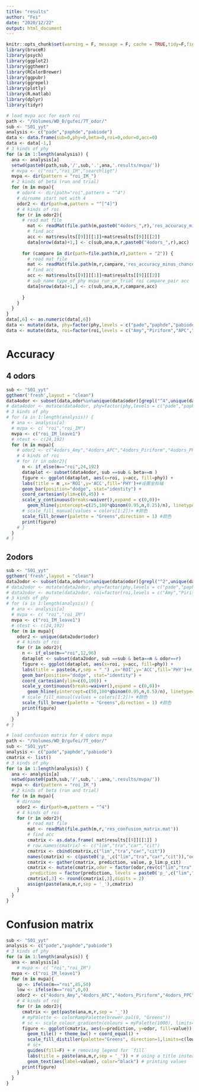 ```yaml
---
title: "results"
author: "Fei"
date: "2020/12/22"
output: html_document
---
```


```r
knitr::opts_chunk$set(warning = F, message = F, cache = TRUE,tidy=F,fig.align='center',fig.showtext=TRUE,results="hold",fig.show = "hold")
library(bruceR)
library(psych)
library(ggplot2)
library(ggthemr)
library(RColorBrewer)
library(ggpubr)
library(ggrepel)
library(plotly)
library(R.matlab)
library(dplyr)
library(tidyr)
```

```r
# load mvpa acc for each roi
path <- "/Volumes/WD_D/gufei/7T_odor/"
sub <- "S01_yyt"
analysis <- c("pade","paphde","pabiode")
data <- data.frame(sub=0,phy=0,beta=0,roi=0,odor=0,acc=0)
data <- data[-1,]
# 3 kinds of phy
for (a in 1:length(analysis)) {
  ana <- analysis[a]
  setwd(paste0(path,sub,'/',sub,'.',ana,'.results/mvpa/'))
  # mvpa <- c("roi","roi_IM","searchligt")
  mvpa <- dir(pattern = "roi_IM_")
  # 2 kinds of beta (run and trial)
  for (m in mvpa){
    # odor4 <- dir(path="roi",pattern = "^4")
    # dirname start not with 4
    odor2 <- dir(path=m,pattern = "^[^4]")
    # 4 kinds of roi
    for (r in odor2){
      # read mat file
        mat <- readMat(file.path(m,paste0("4odors_",r),'res_accuracy_minus_chance.mat'))
        # find acc
        acc <- mat$results[[9]][[1]]+mat$results[[9]][[2]]
        data[nrow(data)+1,] <- c(sub,ana,m,r,paste0("4odors_",r),acc)
    
      for (campare in dir(path=file.path(m,r),pattern = "2")) {
        # read mat file
        mat <- readMat(file.path(m,r,campare,'res_accuracy_minus_chance.mat'))
        # find acc
        acc <- mat$results[[9]][[1]]+mat$results[[9]][[2]]
        # sub_name type_of_phy mvpa_run_or_trial roi campare_pair acc
        data[nrow(data)+1,] <- c(sub,ana,m,r,campare,acc)
        
      }
    }
  }
}
data[,6] <- as.numeric(data[,6])
data <- mutate(data, phy=factor(phy,levels = c("pade","paphde","pabiode")))
data <- mutate(data, roi=factor(roi,levels = c("Amy","Piriform","APC","PPC")))
```

# Accuracy
## 4 odors
```r
sub <- "S01_yyt"
ggthemr('fresh',layout = "clean")
data4odor <- subset(data,odor%in%unique(data$odor)[grepl("^4",unique(data$odor))])
# data4odor <- mutate(data4odor, phy=factor(phy,levels = c("pade","paphde","pabiode")))
# 3 kinds of phy
# for (a in 1:length(analysis)) {
  # ana <- analysis[a]
  # mvpa <- c( "roi","roi_IM")
  mvpa <- c("roi_IM_leave1")
  # ntest <- c(24,192)
  for (m in mvpa){
    # odor2 <- c("4odors_Amy","4odors_APC","4odors_Piriform","4odors_PPC")
    # 4 kinds of roi
    # for (r in odor2){
      n <- if_else(m=="roi",24,192)
      dataplot <- subset(data4odor, sub ==sub & beta==m )
      figure <- ggplot(dataplot, aes(x=roi, y=acc, fill=phy)) + 
      labs(title = m ,x='ROI',y='ACC',fill='PHY')+#设置坐标轴
      geom_bar(position="dodge", stat="identity") +
      coord_cartesian(ylim=c(0,45)) +
      scale_y_continuous(breaks=waiver(),expand = c(0,0))+
        geom_hline(yintercept=c(25,100*qbinom(0.95,n,0.25)/n), linetype="dotted")+
      # scale_fill_manual(values = colors[1:2])+ #颜色
      scale_fill_brewer(palette = "Greens",direction = 1) #颜色
      print(figure)
    # }
  }
# }
```
## 2odors
```r
sub <- "S01_yyt"
ggthemr('fresh',layout = "clean")
data2odor <- subset(data,odor%in%unique(data$odor)[grepl("^2",unique(data$odor))])
# data2odor <- mutate(data2odor, phy=factor(phy,levels = c("pade","paphde","pabiode")))
# data2odor <- mutate(data2odor, roi=factor(roi,levels = c("Amy","Piriform","APC","PPC")))
# 3 kinds of phy
# for (a in 1:length(analysis)) {
  # ana <- analysis[a]
  # mvpa <- c( "roi","roi_IM")
  mvpa <- c("roi_IM_leave1")
  # ntest <- c(24,192)
  for (m in mvpa){
    odor2 <- unique(data2odor$odor)
    # 4 kinds of roi
    for (r in odor2){
      n <- if_else(m=="roi",12,96)
      dataplot <- subset(data2odor, sub ==sub & beta==m & odor==r)
      figure <- ggplot(dataplot, aes(x=roi, y=acc, fill=phy)) + 
      labs(title = paste(m,r,sep = "_") ,x='ROI',y='ACC',fill='PHY')+#设置坐标轴
      geom_bar(position="dodge", stat="identity") +
      coord_cartesian(ylim=c(0,100)) +
      scale_y_continuous(breaks=waiver(),expand = c(0,0))+
        geom_hline(yintercept=c(50,100*qbinom(0.95,n,0.5)/n), linetype="dotted")+
      # scale_fill_manual(values = colors[1:2])+ #颜色
      scale_fill_brewer(palette = "Greens",direction = 1) #颜色
      print(figure)
    }
  }
# }
```

```r
# load confusion matrix for 4 odors mvpa
path <- "/Volumes/WD_D/gufei/7T_odor/"
sub <- "S01_yyt"
analysis <- c("pade","paphde","pabiode")
cmatrix <- list()
# 3 kinds of phy
for (a in 1:length(analysis)) {
  ana <- analysis[a]
  setwd(paste0(path,sub,'/',sub,'.',ana,'.results/mvpa/'))
  mvpa <- dir(pattern = "roi_IM_")
  # 2 kinds of beta (run and trial)
  for (m in mvpa){
    # dirname
    odor2 <- dir(path=m,pattern = "^4")
    # 4 kinds of roi
    for (r in odor2){
        # read mat file
        mat <- readMat(file.path(m,r,'res_confusion_matrix.mat'))
        # find acc
        cmatrix <- as.data.frame( mat$results[[9]][[1]] )
        # row.names(cmatrix) <- c("lim","tra","car","cit")
        cmatrix <- cbind(cmatrix,c("lim","tra","car","cit"))
        names(cmatrix) <- c(paste0('p_',c("lim","tra","car","cit")),"odor")
        cmatrix <- gather(cmatrix, prediction, value, p_lim:p_cit)
        cmatrix <- mutate(cmatrix,odor = factor(odor,rev(c("lim","tra","car","cit"))), # alphabetical order by default
         prediction = factor(prediction, levels = paste0('p_',c("lim","tra","car","cit")))) # force reverse alphabetical order
        cmatrix[,3] <- round(cmatrix[,3],digits = 2)
        assign(paste(ana,m,r,sep = '_'),cmatrix)
    }
  }
}

```

# Confusion matrix
```r
sub <- "S01_yyt"
analysis <- c("pade","paphde","pabiode")
# 3 kinds of phy
for (a in 1:length(analysis)) {
  ana <- analysis[a]
    # mvpa <- c( "roi","roi_IM")
  mvpa <- c("roi_IM_leave1")
  for (m in mvpa){
    up <- ifelse(m=="roi",85,50)
    low <- ifelse(m=="roi",0,0)
    odor2 <- c("4odors_Amy","4odors_APC","4odors_Piriform","4odors_PPC")
    # 4 kinds of roi
    for (r in odor2){
      cmatrix <- get(paste(ana,m,r,sep = '_'))
      # myPalette <- colorRampPalette(brewer.pal(9, "Greens"))
      # sc <- scale_colour_gradientn(colours = myPalette(1000), limits=c(0, 100))
      figure <- ggplot(cmatrix, aes(x=prediction, y=odor, fill=value)) +
        geom_tile() + theme_bw() + coord_equal() +
        scale_fill_distiller(palette="Greens", direction=1,limits=c(low, up) ) +
        # sc+
        guides(fill=F) + # removing legend for `fill`
        labs(title = paste(ana,m,r,sep = '_')) + # using a title instead
        geom_text(aes(label=value), color="black") # printing values
      print(figure)
    }
  }
}
```
